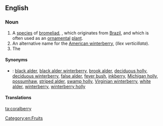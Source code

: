 ==English==

===Noun===
{{wikipedia}}
{{en-noun|coralberries|-}}
# A [[species]] of [[bromeliad]], {{taxlink|Aechmea fulgens}}, which originates from [[Brazil]], and which is often used as an [[ornamental]] [[plant]].
# An alternative name for the [[American winterberry]], (''Ilex verticillata'').
# The {{taxlink|Symphoricarpos|g}} {{taxlink|orbiculatus|e}}

====Synonyms====
* {{qualifier|American winterberry}}: <!--from the Wikipedia article:-->[[black alder]], [[black alder winterberry]], [[brook alder]], [[deciduous holly]], [[deciduous winterberry]], [[false alder]], [[fever bush]], [[inkberry]], [[Michigan holly]], [[possumhaw]], [[striped alder]], [[swamp holly]], [[Virginian winterberry]], [[white alder]], [[winterberry]], [[winterberry holly]]

====Translations====
{{trans-top|''Aechmea fulgens''}}
{{trans-mid}}
{{trans-bottom}}

[[Category:en:Fruits]]

[[ta:coralberry]]